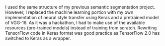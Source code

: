 I used the same structure of my previous semantic segmentation project. However, I replaced the machine learning portion with my own implementation of neural style transfer using Keras and a pretrained model of VGG-16. As it was a hackathon, I had to make use of the available resources (pre-trained models) instead of training from scratch. Rewriting TensorFlow code in Keras format was good practice as TensorFlow 2.0 has switched to Keras as a wrapper.
